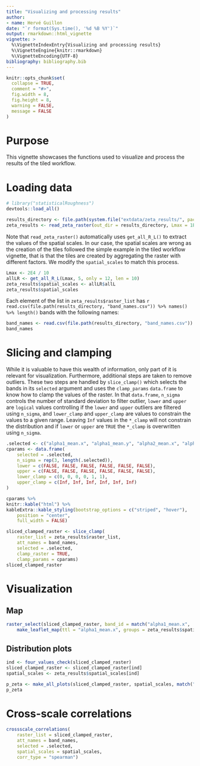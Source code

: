 ```yaml
---
title: "Visualizing and processing results"
author:
- name: Hervé Guillon
date: "`r format(Sys.time(), '%d %B %Y')`"
output: rmarkdown::html_vignette
vignette: >
  %\VignetteIndexEntry{Visualizing and processing results}
  %\VignetteEngine{knitr::rmarkdown}
  %\VignetteEncoding{UTF-8}
bibliography: bibliography.bib
---
```


```r
knitr::opts_chunk$set(
  collapse = TRUE,
  comment = "#>",
  fig.width = 8, 
  fig.height = 8,
  warning = FALSE,
  message = FALSE
)
```

# Purpose

This vignette showcases the functions used to visualize and process the results of the tiled workflow.

# Loading data

```r
# library("statisticalRoughness")
devtools::load_all()
```


```r
results_directory <- file.path(system.file("extdata/zeta_results/", package = "statisticalRoughness"))
zeta_results <- read_zeta_raster(out_dir = results_directory, Lmax = 1E3, raster_resolution = 10, .len = 10)
```

Note that `read_zeta_raster()` automatically uses `get_all_R_L()` to extract the values of the spatial scales.
In our case, the spatial scales are wrong as the creation of the tiles followed the simple example in the tiled workflow vignette, that is that the tiles are created by aggregating the raster with different factors.
We modify the `spatial_scales` to match this process.

```r
Lmax <- 2E4 / 10
allLR <- get_all_R_L(Lmax, 5, only = 12, len = 10)
zeta_results$spatial_scales <- allLR$allL
zeta_results$spatial_scales
```


Each element of the list in `zeta_results$raster_list` has `r read.csv(file.path(results_directory, "band_names.csv")) %>% names() %>% length()` bands with the following names:

```r
band_names <- read.csv(file.path(results_directory, "band_names.csv")) %>% names()
band_names
```

# Slicing and clamping

While it is valuable to have this wealth of information, only part of it is relevant for visualization.
Furthermore, additional steps are taken to remove outliers.
These two steps are handled by `slice_clamp()` which selects the bands in its `selected` argument and uses the `clamp_params` `data.frame` to know how to clamp the values of the raster.
In that `data.frame`, `n_sigma` controls the number of standard deviation to filter outlier, `lower` and `upper` are `logical` values controlling if the `lower` and `upper` outliers are filtered using `n_sigma`, and `lower_clamp` and `upper_clamp` are values to constrain the values to a given range.
Leaving `Inf` values in the `*_clamp` will not constrain the distribution and if `lower` or `upper` are `TRUE` the `*_clamp` is overwritten using `n_sigma`.

```r
.selected <- c("alpha1_mean.x", "alpha1_mean.y", "alpha2_mean.x", "alpha2_mean.y", "zeta1", "zeta2")
cparams <- data.frame(
	selected = .selected,
	n_sigma = rep(3, length(.selected)),
	lower = c(FALSE, FALSE, FALSE, FALSE, FALSE, FALSE),
	upper = c(FALSE, FALSE, FALSE, FALSE, FALSE, FALSE),
	lower_clamp = c(0, 0, 0, 0, 1, 1),
	upper_clamp = c(Inf, Inf, Inf, Inf, Inf, Inf)
)
```

```r
cparams %>% 
knitr::kable("html") %>% 
kableExtra::kable_styling(bootstrap_options = c("striped", "hover"),
	position = "center",
	full_width = FALSE)
```

```r
sliced_clamped_raster <- slice_clamp(
	raster_list = zeta_results$raster_list,
	att_names = band_names,
	selected = .selected,
	clamp_raster = TRUE, 
	clamp_params = cparams)
sliced_clamped_raster
```


# Visualization

## Map

```r
raster_select(sliced_clamped_raster, band_id = match("alpha1_mean.x", .selected)) %>% 
	make_leaflet_map(ttl = "alpha1_mean.x", groups = zeta_results$spatial_scales, style = "continuous")
```

## Distribution plots

```r
ind <- four_values_check(sliced_clamped_raster)
sliced_clamped_raster <- sliced_clamped_raster[ind]
spatial_scales <- zeta_results$spatial_scales[ind]
```

```r
p_zeta <- make_all_plots(sliced_clamped_raster, spatial_scales, match("alpha1_mean.x", .selected), "alpha1_mean.x", begin = 0.1, end = 0.85, direction = 1, option = "inferno")
p_zeta
```


# Cross-scale correlations

```r
crossscale_correlations(
	raster_list = sliced_clamped_raster,
	att_names = band_names,
	selected = .selected,
	spatial_scales = spatial_scales,
	corr_type = "spearman")
```